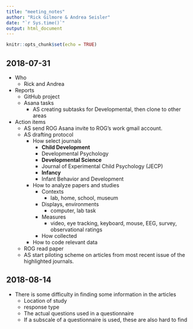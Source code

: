 ```yaml
---
title: "meeting_notes"
author: "Rick Gilmore & Andrea Seisler"
date: "`r Sys.time()`"
output: html_document
---
```


```r
knitr::opts_chunk$set(echo = TRUE)
```

## 2018-07-31

- Who
    - Rick and Andrea
- Reports
    - GitHub project
    - Asana tasks
        - AS creating subtasks for Developmental, then clone to other areas
- Action items
    - AS send ROG Asana invite to ROG's work gmail account.
    - AS drafting protocol
        - How select journals
            - **Child Development**
            - Developmental Psychology
            - **Developmental Science**
            - Journal of Experimental Child Psychology (JECP)
            - **Infancy**
            - Infant Behavior and Development
        - How to analyze papers and studies
            - Contexts
                - lab, home, school, museum
            - Displays, environments
                - computer, lab task
            - Measures
                - video, eye tracking, keyboard, mouse, EEG, survey, observational ratings
            - How collected
        - How to code relevant data
    - ROG read paper
    - AS start piloting scheme on articles from most recent issue of the highlighted journals.

## 2018-08-14  

- There is some difficulty in finding some information in the articles  
  - Location of study  
  - response type  
  - The actual questions used in a questionnaire  
  - If a subscale of a questionnaire is used, these are also hard to find  
  